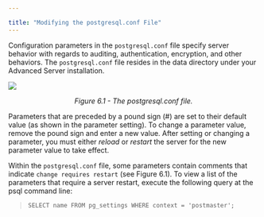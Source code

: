---

title: "Modifying the postgresql.conf File"
---

<div id="modifying_the_postgresql_conf_file" class="registered_link"></div>

Configuration parameters in the `postgresql.conf` file specify server behavior with regards to auditing, authentication, encryption, and other behaviors. The `postgresql.conf` file resides in the data directory under your Advanced Server installation.

![](images/the_postgresql_conf_file.png)

<center><i>Figure 6.1 - The postgresql.conf file.</i></center>



Parameters that are preceded by a pound sign (#) are set to their default value (as shown in the parameter setting). To change a parameter value, remove the pound sign and enter a new value. After setting or changing a parameter, you must either *reload* or *restart* the server for the new parameter value to take effect.

Within the `postgresql.conf` file, some parameters contain comments that indicate `change requires restart` (see Figure 6.1). To view a list of the parameters that require a server restart, execute the following query at the psql command line:

> `SELECT name FROM pg_settings WHERE context = 'postmaster';`

